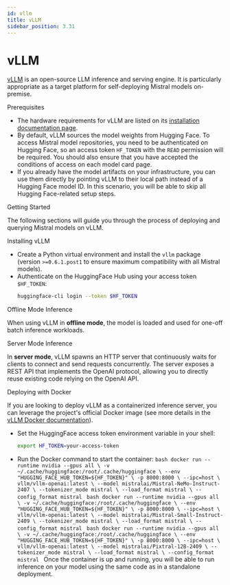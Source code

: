 ```yaml
---
id: vllm
title: vLLM
sidebar_position: 3.31
---
```



# vLLM
[vLLM](https://github.com/vllm-project/vllm) is an open-source LLM inference and serving engine. It is particularly appropriate as a target platform for self-deploying Mistral models on-premise.

<SectionTab as="h1" sectionId="prerequisites">Prerequisites</SectionTab>

- The hardware requirements for vLLM are listed on its [installation documentation page](https://docs.vllm.ai/en/latest/getting_started/installation.html).
- By default, vLLM sources the model weights from Hugging Face. To access Mistral model repositories, you need to be authenticated on Hugging Face, so an access token `HF_TOKEN` with the `READ` permission will be required. You should also ensure that you have accepted the conditions of access on each model card page.
- If you already have the model artifacts on your infrastructure, you can use them directly by pointing vLLM to their local path instead of a Hugging Face model ID. In this scenario, you will be able to skip all Hugging Face-related setup steps.

<SectionTab as="h1" sectionId="getting-started">Getting Started</SectionTab>

The following sections will guide you through the process of deploying and querying Mistral models on vLLM.

<SectionTab as="h2" variant="secondary" sectionId="installing-vllm">Installing vLLM</SectionTab>

- Create a Python virtual environment and install the `vllm` package (version `>=0.6.1.post1` to ensure maximum compatibility with all Mistral models).
- Authenticate on the HuggingFace Hub using your access token `$HF_TOKEN`:
  ```bash
  huggingface-cli login --token $HF_TOKEN
  ```

<SectionTab as="h2" variant="secondary" sectionId="offline-mode-inference">Offline Mode Inference</SectionTab>

When using vLLM in **offline mode**, the model is loaded and used for one-off batch inference workloads.

<ExplorerTabs groupId="code">
  <ExplorerTab value="vllm-batch-nemo" label="Text input (Mistral NeMo)" default>
    <BatchNemoTab/>
  </ExplorerTab>
  <ExplorerTab value="vllm-batch-small" label="Text input (Mistral Small)">
    <BatchSmallTab/>
  </ExplorerTab>
  <ExplorerTab value="vllm-batch-pixtral" label="Image + text input (Pixtral-12B)">
    <BatchPixtralTab/>
  </ExplorerTab>
</ExplorerTabs>

<SectionTab as="h2" variant="secondary" sectionId="server-mode-inference">Server Mode Inference</SectionTab>

In **server mode**, vLLM spawns an HTTP server that continuously waits for clients to connect and send requests concurrently. The server exposes a REST API that implements the OpenAI protocol, allowing you to directly reuse existing code relying on the OpenAI API.

<ExplorerTabs>
    <ExplorerTab value="vllm-server-text-nemo" label="Text input (Mistral NeMo)">
        <ServerNemoTab/>
    </ExplorerTab>
    <ExplorerTab value="vllm-server-text-small" label="Text input (Mistral Small)">
        <ServerSmallTab/>
    </ExplorerTab>
    <ExplorerTab value="vllm-server-mm" label="Image + text input (Pixtral-12B)">
        <ServerPixtralTab/>
    </ExplorerTab>
</ExplorerTabs>

<SectionTab as="h1" sectionId="deploying-with-docker">Deploying with Docker</SectionTab>

If you are looking to deploy vLLM as a containerized inference server, you can leverage the project's official Docker image (see more details in the [vLLM Docker documentation](https://docs.vllm.ai/en/latest/serving/deploying_with_docker.html)).

- Set the HuggingFace access token environment variable in your shell:
  ```bash
  export HF_TOKEN=your-access-token
  ```
- Run the Docker command to start the container:
  <Tabs>
      <TabItem value="vllm-docker-nemo" label="Mistral NeMo">
          ```bash
          docker run --runtime nvidia --gpus all \
              -v ~/.cache/huggingface:/root/.cache/huggingface \
              --env "HUGGING_FACE_HUB_TOKEN=${HF_TOKEN}" \
              -p 8000:8000 \
              --ipc=host \
              vllm/vllm-openai:latest \
              --model mistralai/Mistral-NeMo-Instruct-2407 \
              --tokenizer_mode mistral \
              --load_format mistral \
              --config_format mistral
          ```
      </TabItem>
      <TabItem value="vllm-docker-small" label="Mistral Small">
          ```bash
          docker run --runtime nvidia --gpus all \
              -v ~/.cache/huggingface:/root/.cache/huggingface \
              --env "HUGGING_FACE_HUB_TOKEN=${HF_TOKEN}" \
              -p 8000:8000 \
              --ipc=host \
              vllm/vllm-openai:latest \
              --model mistralai/Mistral-Small-Instruct-2409 \
              --tokenizer_mode mistral \
              --load_format mistral \
              --config_format mistral
          ```
      </TabItem>
      <TabItem value="vllm-docker-pixtral" label="Pixtral-12B">
          ```bash
          docker run --runtime nvidia --gpus all \
              -v ~/.cache/huggingface:/root/.cache/huggingface \
              --env "HUGGING_FACE_HUB_TOKEN=${HF_TOKEN}" \
              -p 8000:8000 \
              --ipc=host \
              vllm/vllm-openai:latest \
              --model mistralai/Pixtral-12B-2409 \
              --tokenizer_mode mistral \
              --load_format mistral \
              --config_format mistral
          ```
      </TabItem>
  </Tabs>
Once the container is up and running, you will be able to run inference on your model using the same code as in a standalone deployment.